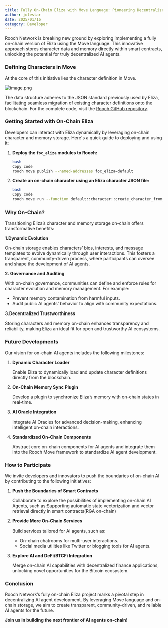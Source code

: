 ```yaml
---
title: Fully On-Chain Eliza with Move Language: Pioneering Decentralized AI Agents
author: jolestar
date: 2025/01/16
category: Developer
---
```



<PostHeader />

Rooch Network is breaking new ground by exploring implementing a fully on-chain version of Eliza using the Move language. This innovative approach stores character data and memory directly within smart contracts, unlocking the potential for truly decentralized AI agents. 

### **Defining Characters in Move**

At the core of this initiative lies the character definition in Move. 

![image.png](https://prod-files-secure.s3.us-west-2.amazonaws.com/c9a20459-6325-485f-8826-f7916d9e2fef/d4bd3016-f047-41cb-b782-37e4e0568d8f/image.png)

The data structure adheres to the JSON standard previously used by Eliza, facilitating seamless migration of existing character definitions onto the blockchain. For the complete code, visit the [Rooch GitHub repository](https://github.com/rooch-network/rooch/tree/main/examples/foc_eliza).

### **Getting Started with On-Chain Eliza**

Developers can interact with Eliza dynamically by leveraging on-chain character and memory storage. Here's a quick guide to deploying and using it:

1. **Deploy the `foc_eliza` modules to Rooch:**
    
    ```bash
    bash
    Copy code
    rooch move publish --named-addresses foc_eliza=default
    
    ```
    
2. **Create an on-chain character using an Eliza character JSON file:**
    
    ```bash
    bash
    Copy code
    rooch move run --function default::character::create_character_from_json --args file:../../../eliza/characters/dobby.character.json
    
    ```
    

### **Why On-Chain?**

Transitioning Eliza’s character and memory storage on-chain offers transformative benefits:

**1.Dynamic Evolution**

On-chain storage enables characters’ bios, interests, and message templates to evolve dynamically through user interactions. This fosters a transparent, community-driven process, where participants can oversee and shape the development of AI agents.

**2. Governance and Auditing**

With on-chain governance, communities can define and enforce rules for character evolution and memory management. For example:

- Prevent memory contamination from harmful inputs.
- Audit public AI agents’ behavior to align with community expectations.

**3.Decentralized Trustworthiness**

Storing characters and memory on-chain enhances transparency and reliability, making Eliza an ideal fit for open and trustworthy AI ecosystems.

### **Future Developments**

Our vision for on-chain AI agents includes the following milestones:

1. **Dynamic Character Loader**
    
    Enable Eliza to dynamically load and update character definitions directly from the blockchain.
    
2. **On-Chain Memory Sync Plugin**
    
    Develop a plugin to synchronize Eliza’s memory with on-chain states in real-time.
    
3. **AI Oracle Integration**
    
    Integrate AI Oracles for advanced decision-making, enhancing intelligent on-chain interactions.
    
4. **Standardized On-Chain Components**
    
    Abstract core on-chain components for AI agents and integrate them into the Rooch Move framework to standardize AI agent development.
    

### **How to Participate**

We invite developers and innovators to push the boundaries of on-chain AI by contributing to the following initiatives:

1. **Push the Boundaries of Smart Contracts**
    
    Collaborate to explore the possibilities of implementing on-chain AI Agents, such as:Supporting automatic state vectorization and vector retrieval directly in smart contracts(RGA on-chain)
    
2. **Provide More On-Chain Services**
    
    Build services tailored for AI agents, such as:
    
    - On-chain chatrooms for multi-user interactions.
    - Social media utilities like Twitter or blogging tools for AI agents.
3. **Explore AI and DeFi/BTCFi Integration**
    
    Merge on-chain AI capabilities with decentralized finance applications, unlocking novel opportunities for the Bitcoin ecosystem.
    

### **Conclusion**

Rooch Network’s fully on-chain Eliza project marks a pivotal step in decentralizing AI agent development. By leveraging Move language and on-chain storage, we aim to create transparent, community-driven, and reliable AI agents for the future.

**Join us in building the next frontier of AI agents on-chain!**
